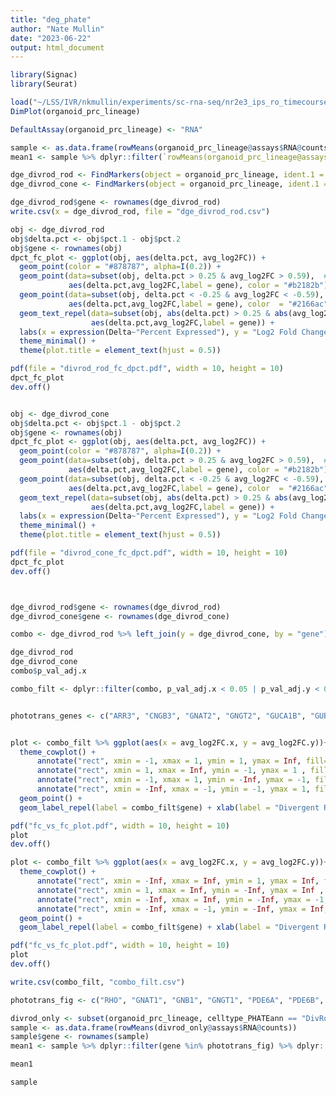 ```yaml
---
title: "deg_phate"
author: "Nate Mullin"
date: "2023-06-22"
output: html_document
---
```


```r
library(Signac)
library(Seurat)
```

```r
load("~/LSS/IVR/nkmullin/experiments/sc-rna-seq/nr2e3_ips_ro_timecourse/seurat_downstream/phate_pseudotime_trajectory/organoid_prc_lineage_only_PHATEann.RData")
DimPlot(organoid_prc_lineage)
```




```r
DefaultAssay(organoid_prc_lineage) <- "RNA"

sample <- as.data.frame(rowMeans(organoid_prc_lineage@assays$RNA@counts))
mean1 <- sample %>% dplyr::filter(`rowMeans(organoid_prc_lineage@assays$RNA@counts)` > 1) %>% rownames()

dge_divrod_rod <- FindMarkers(object = organoid_prc_lineage, ident.1 = "DivRod", ident.2 = "Rod", logfc.threshold = 0, min.pct = -Inf, features = mean1)
dge_divrod_cone <- FindMarkers(object = organoid_prc_lineage, ident.1 = "DivRod", ident.2 = "Cone",  logfc.threshold = 0, min.pct = -Inf, features = mean1)

dge_divrod_rod$gene <- rownames(dge_divrod_rod)
write.csv(x = dge_divrod_rod, file = "dge_divrod_rod.csv")

obj <- dge_divrod_rod
obj$delta.pct <- obj$pct.1 - obj$pct.2
obj$gene <- rownames(obj)
dpct_fc_plot <- ggplot(obj, aes(delta.pct, avg_log2FC)) + 
  geom_point(color = "#878787", alpha=I(0.2)) +
  geom_point(data=subset(obj, delta.pct > 0.25 & avg_log2FC > 0.59),  # DELTA PCT > 0.25 AND logFC>1
             aes(delta.pct,avg_log2FC,label = gene), color = "#b2182b") + 
  geom_point(data=subset(obj, delta.pct < -0.25 & avg_log2FC < -0.59),
             aes(delta.pct,avg_log2FC,label = gene), color  = "#2166ac") + 
  geom_text_repel(data=subset(obj, abs(delta.pct) > 0.25 & abs(avg_log2FC) > 0.59), max.overlaps = 20,
                  aes(delta.pct,avg_log2FC,label = gene)) + 
  labs(x = expression(Delta~"Percent Expressed"), y = "Log2 Fold Change", title = "Divergent Rod/Rod") +
  theme_minimal() +
  theme(plot.title = element_text(hjust = 0.5))

pdf(file = "divrod_rod_fc_dpct.pdf", width = 10, height = 10)
dpct_fc_plot
dev.off()


obj <- dge_divrod_cone
obj$delta.pct <- obj$pct.1 - obj$pct.2
obj$gene <- rownames(obj)
dpct_fc_plot <- ggplot(obj, aes(delta.pct, avg_log2FC)) + 
  geom_point(color = "#878787", alpha=I(0.2)) +
  geom_point(data=subset(obj, delta.pct > 0.25 & avg_log2FC > 0.59),  # DELTA PCT > 0.25 AND logFC>1
             aes(delta.pct,avg_log2FC,label = gene), color = "#b2182b") + 
  geom_point(data=subset(obj, delta.pct < -0.25 & avg_log2FC < -0.59),
             aes(delta.pct,avg_log2FC,label = gene), color  = "#2166ac") + 
  geom_text_repel(data=subset(obj, abs(delta.pct) > 0.25 & abs(avg_log2FC) > 0.59), max.overlaps = 20,
                  aes(delta.pct,avg_log2FC,label = gene)) + 
  labs(x = expression(Delta~"Percent Expressed"), y = "Log2 Fold Change", title = "Divergent Rod/Cone") +
  theme_minimal() +
  theme(plot.title = element_text(hjust = 0.5))

pdf(file = "divrod_cone_fc_dpct.pdf", width = 10, height = 10)
dpct_fc_plot
dev.off()



dge_divrod_rod$gene <- rownames(dge_divrod_rod)
dge_divrod_cone$gene <- rownames(dge_divrod_cone)

combo <- dge_divrod_rod %>% left_join(y = dge_divrod_cone, by = "gene")

dge_divrod_rod
dge_divrod_cone
combo$p_val_adj.x

combo_filt <- dplyr::filter(combo, p_val_adj.x < 0.05 | p_val_adj.y < 0.05)


phototrans_genes <- c("ARR3", "CNGB3", "GNAT2", "GNGT2", "GUCA1B", "GUBA1C","OPN1SW", "PDE6A", "PDE6C", "PDE6G", "RHO", "SAG")


plot <- combo_filt %>% ggplot(aes(x = avg_log2FC.x, y = avg_log2FC.y))+
  theme_cowplot() +
      annotate("rect", xmin = -1, xmax = 1, ymin = 1, ymax = Inf, fill= "#fbb4ae", alpha = 0.5)  + 
      annotate("rect", xmin = 1, xmax = Inf, ymin = -1, ymax = 1 , fill= "#b3cde3",alpha = 0.5) + 
      annotate("rect", xmin = -1, xmax = 1, ymin = -Inf, ymax = -1, fill= "#ccebc5",alpha = 0.5) + 
      annotate("rect", xmin = -Inf, xmax = -1, ymin = -1, ymax = 1, fill= "#decbe4",alpha = 0.5) + 
  geom_point() +
  geom_label_repel(label = combo_filt$gene) + xlab(label = "Divergent Rod/Rod") + ylab(label = "Divergent Rod/Cone")

pdf("fc_vs_fc_plot.pdf", width = 10, height = 10)
plot
dev.off()

plot <- combo_filt %>% ggplot(aes(x = avg_log2FC.x, y = avg_log2FC.y))+
  theme_cowplot() +
      annotate("rect", xmin = -Inf, xmax = Inf, ymin = 1, ymax = Inf, fill= "#c51b7d", alpha = 0.5)  + 
      annotate("rect", xmin = 1, xmax = Inf, ymin = -Inf, ymax = Inf , fill= "#b2182b",alpha = 0.5) + 
      annotate("rect", xmin = -Inf, xmax = Inf, ymin = -Inf, ymax = -1, fill= "#4d9221",alpha = 0.5) + 
      annotate("rect", xmin = -Inf, xmax = -1, ymin = -Inf, ymax = Inf, fill= "#2166ac",alpha = 0.5) + 
  geom_point() +
  geom_label_repel(label = combo_filt$gene) + xlab(label = "Divergent Rod/Rod") + ylab(label = "Divergent Rod/Cone")

pdf("fc_vs_fc_plot.pdf", width = 10, height = 10)
plot
dev.off()

write.csv(combo_filt, "combo_filt.csv")
```




```r
phototrans_fig <- c("RHO", "GNAT1", "GNB1", "GNGT1", "PDE6A", "PDE6B", "PDE6G", "CNGA1", "CNGB1", "SAG", "OPN1SW", "GNAT2", "GNB3", "GNGT2", "PDE6C", "PDE6H", "CNGA3", "CNGB3", "ARR3")
```

```r
divrod_only <- subset(organoid_prc_lineage, celltype_PHATEann == "DivRod")
sample <- as.data.frame(rowMeans(divrod_only@assays$RNA@counts))
sample$gene <- rownames(sample)
mean1 <- sample %>% dplyr::filter(gene %in% phototrans_fig) %>% dplyr::filter(`rowMeans(divrod_only@assays$RNA@counts)` > 1)

mean1

sample

```

